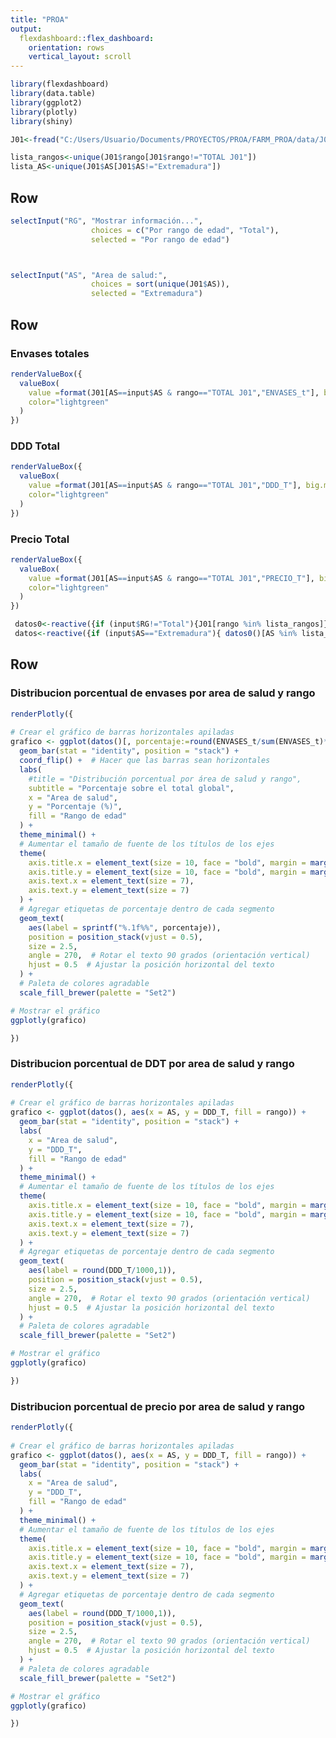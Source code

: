 ```yaml
---
title: "PROA"
output: 
  flexdashboard::flex_dashboard:
    orientation: rows
    vertical_layout: scroll
---
```


```r
library(flexdashboard)
library(data.table)
library(ggplot2)
library(plotly)
library(shiny)

J01<-fread("C:/Users/Usuario/Documents/PROYECTOS/PROA/FARM_PROA/data/J01.csv",encoding = "Latin-1")

lista_rangos<-unique(J01$rango[J01$rango!="TOTAL J01"])
lista_AS<-unique(J01$AS[J01$AS!="Extremadura"])
```

Row {data-height=100}
-----------------------------------------------------------------------

```r

selectInput("RG", "Mostrar información...",
                  choices = c("Por rango de edad", "Total"),
                  selected = "Por rango de edad")



selectInput("AS", "Area de salud:",
                  choices = sort(unique(J01$AS)),
                  selected = "Extremadura")


```



Row {data-height=100}
-----------------------------------------------------------------------
### Envases totales {text.size=50}
```r

renderValueBox({
  valueBox(
    value =format(J01[AS==input$AS & rango=="TOTAL J01","ENVASES_t"], big.mark = ".", decimal.mark = ","),
    color="lightgreen"
  )
})
```

### DDD Total
```r
renderValueBox({
  valueBox(
    value =format(J01[AS==input$AS & rango=="TOTAL J01","DDD_T"], big.mark = ".", decimal.mark = ","),
    color="lightgreen"
  )
})


```

### Precio Total
```r
renderValueBox({
  valueBox(
    value =format(J01[AS==input$AS & rango=="TOTAL J01","PRECIO_T"], big.mark = ".", decimal.mark = ","),
    color="lightgreen"
  )
})


```

```r
 datos0<-reactive({if (input$RG!="Total"){J01[rango %in% lista_rangos]} else {J01[rango=="TOTAL J01"]}})
 datos<-reactive({if (input$AS=="Extremadura"){ datos0()[AS %in% lista_AS]} else { datos0()[AS==input$AS]}})

```

Row {data-height=400}
-----------------------------------------------------------------------

### Distribucion porcentual de envases por area de salud y rango
```r

renderPlotly({
 
# Crear el gráfico de barras horizontales apiladas
grafico <- ggplot(datos()[, porcentaje:=round(ENVASES_t/sum(ENVASES_t)*100,1)], aes(x = AS, y = porcentaje, fill = rango)) +
  geom_bar(stat = "identity", position = "stack") +
  coord_flip() +  # Hacer que las barras sean horizontales
  labs(
    #title = "Distribución porcentual por área de salud y rango",
    subtitle = "Porcentaje sobre el total global",
    x = "Area de salud",
    y = "Porcentaje (%)",
    fill = "Rango de edad"
  ) +
  theme_minimal() +
  # Aumentar el tamaño de fuente de los títulos de los ejes
  theme(
    axis.title.x = element_text(size = 10, face = "bold", margin = margin(t = 10)),
    axis.title.y = element_text(size = 10, face = "bold", margin = margin(r = 10)),
    axis.text.x = element_text(size = 7),
    axis.text.y = element_text(size = 7)
  ) +
  # Agregar etiquetas de porcentaje dentro de cada segmento
  geom_text(
    aes(label = sprintf("%.1f%%", porcentaje)),
    position = position_stack(vjust = 0.5),
    size = 2.5,
    angle = 270,  # Rotar el texto 90 grados (orientación vertical)
    hjust = 0.5  # Ajustar la posición horizontal del texto
  ) +
  # Paleta de colores agradable
  scale_fill_brewer(palette = "Set2")

# Mostrar el gráfico
ggplotly(grafico)

})
```

### Distribucion porcentual de DDT por area de salud y rango
```r

renderPlotly({
 
# Crear el gráfico de barras horizontales apiladas
grafico <- ggplot(datos(), aes(x = AS, y = DDD_T, fill = rango)) +
  geom_bar(stat = "identity", position = "stack") +
  labs(
    x = "Area de salud",
    y = "DDD_T",
    fill = "Rango de edad"
  ) +
  theme_minimal() +
  # Aumentar el tamaño de fuente de los títulos de los ejes
  theme(
    axis.title.x = element_text(size = 10, face = "bold", margin = margin(t = 10)),
    axis.title.y = element_text(size = 10, face = "bold", margin = margin(r = 10)),
    axis.text.x = element_text(size = 7),
    axis.text.y = element_text(size = 7)
  ) +
  # Agregar etiquetas de porcentaje dentro de cada segmento
  geom_text(
    aes(label = round(DDD_T/1000,1)),
    position = position_stack(vjust = 0.5),
    size = 2.5,
    angle = 270,  # Rotar el texto 90 grados (orientación vertical)
    hjust = 0.5  # Ajustar la posición horizontal del texto
  ) +
  # Paleta de colores agradable
  scale_fill_brewer(palette = "Set2")

# Mostrar el gráfico
ggplotly(grafico)

})

```
### Distribucion porcentual de precio por area de salud y rango
```r
renderPlotly({
 
# Crear el gráfico de barras horizontales apiladas
grafico <- ggplot(datos(), aes(x = AS, y = DDD_T, fill = rango)) +
  geom_bar(stat = "identity", position = "stack") +
  labs(
    x = "Area de salud",
    y = "DDD_T",
    fill = "Rango de edad"
  ) +
  theme_minimal() +
  # Aumentar el tamaño de fuente de los títulos de los ejes
  theme(
    axis.title.x = element_text(size = 10, face = "bold", margin = margin(t = 10)),
    axis.title.y = element_text(size = 10, face = "bold", margin = margin(r = 10)),
    axis.text.x = element_text(size = 7),
    axis.text.y = element_text(size = 7)
  ) +
  # Agregar etiquetas de porcentaje dentro de cada segmento
  geom_text(
    aes(label = round(DDD_T/1000,1)),
    position = position_stack(vjust = 0.5),
    size = 2.5,
    angle = 270,  # Rotar el texto 90 grados (orientación vertical)
    hjust = 0.5  # Ajustar la posición horizontal del texto
  ) +
  # Paleta de colores agradable
  scale_fill_brewer(palette = "Set2")

# Mostrar el gráfico
ggplotly(grafico)

})
```

